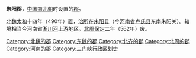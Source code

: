 '''朱阳郡'''，[[中国|中国]][[南北朝|南北朝]]时设置的[[郡|郡]]。

[[北魏|北魏]][[太和_(北魏)|太和]]十四年（490年）置，[[治所|治所]]在[[朱阳县|朱阳县]]（今[[河南省|河南省]][[卢氏县|卢氏县]]东南朱阳关）。辖境相当今河南省[[淅川河|淅川河]]上游地区。[[北周|北周]][[保定_(北周)|保定]]二年（562年）废。

{{南北朝行政区划小作品}}
{{DEFAULTSORT:Z}}
[[Category:北魏的郡|Category:北魏的郡]] 
[[Category:东魏的郡|Category:东魏的郡]]
[[Category:北齐的郡|Category:北齐的郡]] 
[[Category:北周的郡|Category:北周的郡]]
[[Category:河南的郡|Category:河南的郡]] 
[[Category:三门峡行政区划史|Category:三门峡行政区划史]]